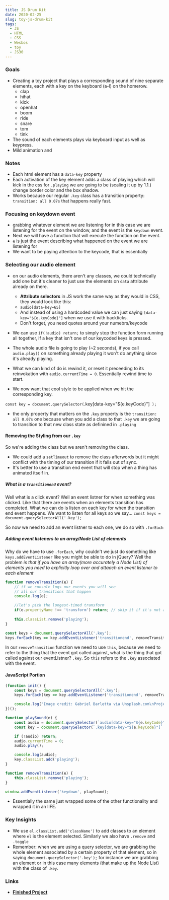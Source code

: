 ```yaml
---
title: JS Drum Kit
date: 2020-02-25
slug: toy-js-drum-kit
tags:
  - JS
  - HTML
  - CSS
  - Wesbos
  - toy
  - JS30
---
```


### Goals
- Creating a toy project that plays a corresponding sound of nine separate elements, each with a key on the keyboard (a-l) on the homerow.
    - clap
    - hihat
    - kick
    - openhat
    - boom
    - ride
    - snare
    - tom 
    - tink 
- The sound of each elements plays via keyboard input as well as keypress.
- Mild animation and 

### Notes
- Each html element has a `data-key` property
- Each activation of the key element adds a class of playing which will kick in the css for `.playing` we are going to be (scaling it up by 1.1.) change border color and the box shadow. 
- Works because our regular `.key` class has a transition property: `transition: all 0.07s` that happens really fast.

### Focusing on keydown event
- grabbing whatever element we are listening for in this case we are listening for the event on the window, and the event is the `keydown` event.
- Next we will have a function that will execute the function on the event.
- `e` is just the event describing what happened on the event we are listening for
- We want to be paying attention to the keycode, that is essentially

### Selecting our audio element
- on our audio elements, there aren't any classes, we could technically add one but it's cleaner to just use the elements on `data` attribute already on there. 
    - **Attribute selectors** in JS work the same way as they would in CSS, they would look like this:
    - `audio[data-key=65]`
    - And instead of using a hardcoded value we can just saying `[data-key="${e.keyCode}"]` when we use it with backticks.
    - Don't forget, you need quotes around your numebrs/keycode

- We can use `if(!audio) return;` to simply stop the function form running all together, if a key that isn't one of our keycoded keys is pressed.

- The whole audio file is going to play (~2 seconds), if you call `audio.play()` on something already playing it won't do anything since it's already playing.
- What we can kind of do is rewind it, or reset it preceeding to its reinvokation with `audio.currentTime = 0`. Essentially rewind time to start.

- We now want that cool style to be applied when we hit the corresponding key.

`const key = document.querySelector(`.key[data-key="${e.keyCode}"]` );`

- the only property that matters on the `.key` property is the `transition: all 0.07s` one because when you add a class to that `.key` we are going to transition to that new class state as definined in `.playing`

#### Removing the Styling from our `.key`
So we're adding the class but we aren't removing the class.
- We could add a `setTimeout` to remove the class afterwords but it might conflict with the timing of our transition if it falls out of sync.
- It's better to use a transition end event that will stop when a thing has animated itself in.

#####  What is a `transitionend` event? 
Well what is a click event? Well an event listner for when something was clicked. Like that there are events when an elements transition has completed. What we can do is listen on each key for when the transition end event happens. We want to listen for all keys so we say...
`const keys = document.querySelectorAll('.key');`

So now we need to add an event listner to each one, we do so with `.forEach`

##### Adding event listeners to an array/Node List of elements
Why do we have to use `.forEach`, why couldn't we just do something like `keys.addEventListener` like you might be able to do in jQuery? Well the problem *is that if you have an array(more accurately a Node List) of elements you need to explicitly loop over and attaach an event listener to each element*

```js
function removeTransition(e) {
    // if we console logs our events you will see 
    // all our transitions that happen
    console.log(e);

    //let's pick the longest-timed transform
    if(e.propertyName !== 'transform') return; // skip it if it's not a transform
    
    this.classList.remove('playing');
}

const keys = document.querySelectorAll('.key');
keys.forEach(key => key.addEventListener('transitionend', removeTransition));
```

In our `removeTransition` function we need to use `this`, because we need to refer to the thing that the event got called against, what is the thing that got called against our eventListner? `.key`. So `this` refers to the `.key` associated with the event.

#### JavaScript Portion
```js
(function init() {
    const keys = document.querySelectorAll('.key');
    keys.forEach(key => key.addEventListener('transitionend', removeTransition));

    console.log("Image credit: Gabriel Barletta via Unsplash.com\nProject credit: Wesbos's JS30 series")
})();

function playSound(e) { 
    const audio = document.querySelector(`audio[data-key="${e.keyCode}"]`);
    const key = document.querySelector(`.key[data-key="${e.keyCode}"]` );

    if (!audio) return;
    audio.currentTime = 0;
    audio.play();

    console.log(audio);
    key.classList.add('playing'); 
}

function removeTransition(e) {
    this.classList.remove('playing');
}

window.addEventListener('keydown', playSound);
```
- Essentially the same just wrapped some of the other functionality and wrapped it in an IIFE.

### Key Insights
- We use `el.classList.add('className')` to add classes to an element where `el` is the element selected. Similarly we also have `.remove` and `.toggle`
- Remember: when we are using a query selector, we are grabbing the whole element associated by a certain property of that element, so in saying `document.querySelector('.key');` for instance we are grabbing an element or in this case many elements (that make up the Node List) with the class of `.key`. 

### Links
- [**Finished Project**](https://kelenam.github.io/js-drum-kit/)
